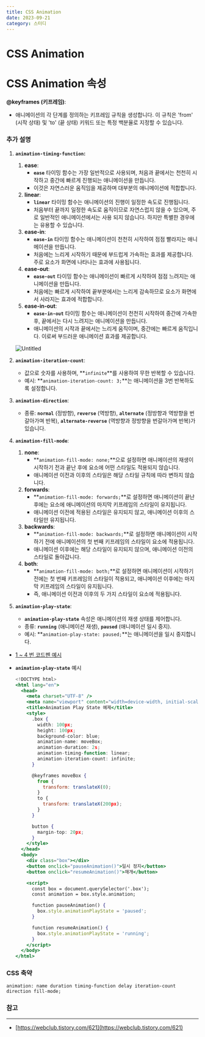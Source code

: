 ```yaml
---
title: CSS Animation
date: 2023-09-21
category: 스터디
---
```


# CSS Animation

# CSS Animation 속성

<Table
  tableData={`| 속성                      | 설명                                                   | 기본값  | 기본값 외의 값 예시                                                                                                     |
| ------------------------- | ------------------------------------------------------ | ------- | ----------------------------------------------------------------------------------------------------------------------- |
| animation-name            | 요소에 적용할 애니메이션의 이름을 지정합니다.          | none    | slide-in, fade-out, rotate                                                                                              |
| animation-duration        | 애니메이션의 지속 시간을 초 단위로 지정합니다.         | 0s      | 2s, 0.5s, 1.5s                                                                                                          |
| animation-timing-function | 애니메이션의 타이밍 함수를 지정합니다.                 | ease    | ease, linear, ease-in, ease-out, ease-in-out https://developer.mozilla.org/en-US/docs/Web/CSS/animation-timing-function |
| animation-delay           | 애니메이션 시작 전의 대기 시간을 초 단위로 지정합니다. | 0s      | 1s, 0.3s, 2.5s                                                                                                          |
| animation-iteration-count | 애니메이션의 반복 횟수를 지정합니다.                   | 1       | infinite, 3                                                                                                             |
| animation-direction       | 애니메이션의 재생 방향을 지정합니다.                   | normal  | normal, reverse, alternate, alternate-reverse                                                                           |
| animation-fill-mode       | 애니메이션의 채우기 모드를 지정합니다.                 | none    | none, forwards, backwards, both                                                                                         |
| animation-play-state      | 애니메이션의 재생 상태를 지정합니다.                   | running | paused, running                                                                                                         |`}
/>

**@keyframes (키프레임)**:

- 애니메이션의 각 단계를 정의하는 키프레임 규칙을 생성합니다. 이 규칙은 'from' (시작 상태) 및 'to' (끝 상태) 키워드 또는 특정 백분율로 지정할 수 있습니다.

### 추가 설명

1. **`animation-timing-function`:**

   1. **ease**:
      - **`ease`** 타이밍 함수는 가장 일반적으로 사용되며, 처음과 끝에서는 천천히 시작하고 중간에 빠르게 진행되는 애니메이션을 만듭니다.
      - 이것은 자연스러운 움직임을 제공하며 대부분의 애니메이션에 적합합니다.
   2. **linear**:
      - **`linear`** 타이밍 함수는 애니메이션의 진행이 일정한 속도로 진행됩니다.
      - 처음부터 끝까지 일정한 속도로 움직이므로 자연스럽지 않을 수 있으며, 주로 일반적인 애니메이션에서는 사용 되지 않습니다. 하지만 특별한 경우에는 유용할 수 있습니다.
   3. **ease-in**:
      - **`ease-in`** 타이밍 함수는 애니메이션이 천천히 시작하여 점점 빨라지는 애니메이션을 만듭니다.
      - 처음에는 느리게 시작하기 때문에 부드럽게 가속하는 효과를 제공합니다. 주로 요소가 화면에 나타나는 효과에 사용됩니다.
   4. **ease-out**:
      - **`ease-out`** 타이밍 함수는 애니메이션이 빠르게 시작하여 점점 느려지는 애니메이션을 만듭니다.
      - 처음에는 빠르게 시작하여 끝부분에서는 느리게 감속하므로 요소가 화면에서 사라지는 효과에 적합합니다.
   5. **ease-in-out**:
      - **`ease-in-out`** 타이밍 함수는 애니메이션이 천천히 시작하여 중간에 가속한 후, 끝에서는 다시 느려지는 애니메이션을 만듭니다.
      - 애니메이션의 시작과 끝에서는 느리게 움직이며, 중간에는 빠르게 움직입니다. 이로써 부드러운 애니메이션 효과를 제공합니다.

   ![Untitled](CSS%20Animation%208e5f240f534b47d89ff7af94076669be/Untitled.png)

2. **`animation-iteration-count`**:
   - 값으로 숫자를 사용하며, **`infinite`**를 사용하여 무한 반복할 수 있습니다.
   - 예시: **`animation-iteration-count: 3;`**는 애니메이션을 3번 반복하도록 설정합니다.
3. **`animation-direction`**:
   - 종류: **`normal`** (정방향), **`reverse`** (역방향), **`alternate`** (정방향과 역방향을 번갈아가며 반복), **`alternate-reverse`** (역방향과 정방향을 번갈아가며 반복)가 있습니다.
4. **`animation-fill-mode`**:
   1. **none**:
      - **`animation-fill-mode: none;`**으로 설정하면 애니메이션의 재생이 시작하기 전과 끝난 후에 요소에 어떤 스타일도 적용되지 않습니다.
      - 애니메이션 이전과 이후의 스타일은 해당 스타일 규칙에 따라 변하지 않습니다.
   2. **forwards**:
      - **`animation-fill-mode: forwards;`**로 설정하면 애니메이션이 끝난 후에는 요소에 애니메이션의 마지막 키프레임의 스타일이 유지됩니다.
      - 애니메이션 이전에 적용된 스타일은 유지되지 않고, 애니메이션 이후의 스타일만 유지됩니다.
   3. **backwards**:
      - **`animation-fill-mode: backwards;`**로 설정하면 애니메이션이 시작하기 전에 애니메이션의 첫 번째 키프레임의 스타일이 요소에 적용됩니다.
      - 애니메이션 이후에는 해당 스타일이 유지되지 않으며, 애니메이션 이전의 스타일로 돌아갑니다.
   4. **both**:
      - **`animation-fill-mode: both;`**로 설정하면 애니메이션이 시작하기 전에는 첫 번째 키프레임의 스타일이 적용되고, 애니메이션 이후에는 마지막 키프레임의 스타일이 유지됩니다.
      - 즉, 애니메이션 이전과 이후의 두 가지 스타일이 요소에 적용됩니다.
5. **`animation-play-state`**:
   - **`animation-play-state`** 속성은 애니메이션의 재생 상태를 제어합니다.
   - 종류: **`running`** (애니메이션 재생), **`paused`** (애니메이션 일시 중지).
   - 예시: **`animation-play-state: paused;`**는 애니메이션을 일시 중지합니다.

- [1 ~ 4 번 코드펜 예시](https://codepen.io/icecokel/pen/WNLZPKQ)
- **`animation-play-state`** 예시

  ```jsx
  <!DOCTYPE html>
  <html lang="en">
    <head>
      <meta charset="UTF-8" />
      <meta name="viewport" content="width=device-width, initial-scale=1.0" />
      <title>Animation Play State 예제</title>
      <style>
        .box {
          width: 100px;
          height: 100px;
          background-color: blue;
          animation-name: moveBox;
          animation-duration: 2s;
          animation-timing-function: linear;
          animation-iteration-count: infinite;
        }

        @keyframes moveBox {
          from {
            transform: translateX(0);
          }
          to {
            transform: translateX(200px);
          }
        }

        button {
          margin-top: 20px;
        }
      </style>
    </head>
    <body>
      <div class="box"></div>
      <button onclick="pauseAnimation()">일시 정지</button>
      <button onclick="resumeAnimation()">재개</button>

      <script>
        const box = document.querySelector('.box');
        const animation = box.style.animation;

        function pauseAnimation() {
          box.style.animationPlayState = 'paused';
        }

        function resumeAnimation() {
          box.style.animationPlayState = 'running';
        }
      </script>
    </body>
  </html>
  ```

### CSS 축약

```
animation: name duration timing-function delay iteration-count direction fill-mode;
```

### 참고

---

- [https://webclub.tistory.com/621](https://webclub.tistory.com/621)
